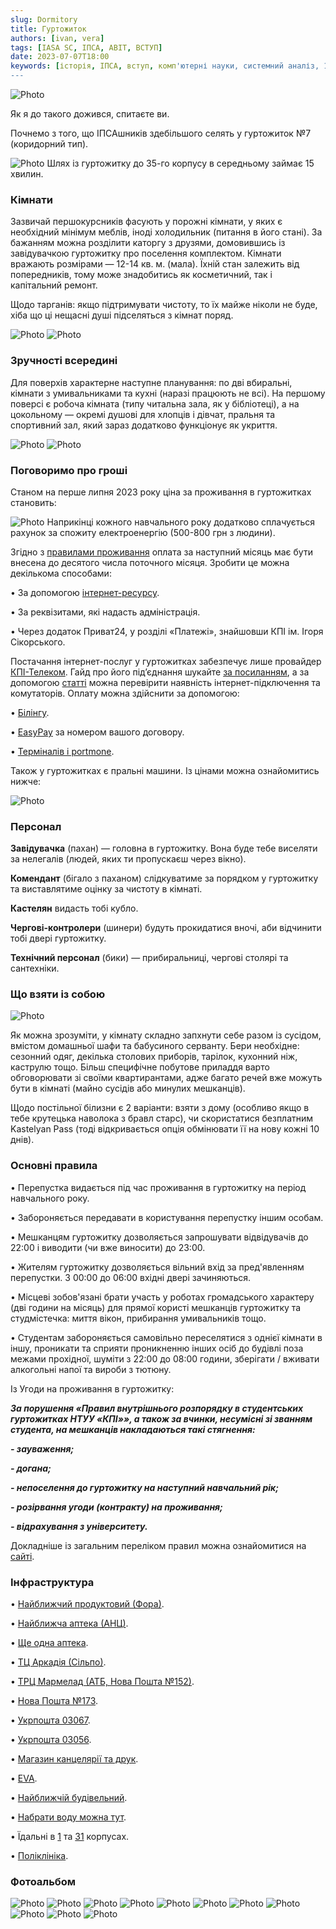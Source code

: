 ```yaml
---
slug: Dormitory
title: Гуртожиток
authors: [ivan, vera]
tags: [IASA SC, ІПСА, ABIT, ВСТУП]
date: 2023-07-07T18:00
keywords: [історія, ІПСА, вступ, комп'ютерні науки, системний аналіз, 122, 124, ММСА, СП, ШІ, кафедра, КПІ]
---
```


![Photo](first.png)

Як я до такого дожився, спитаєте ви.

Почнемо з того, що ІПСАшників здебільшого селять у гуртожиток №7 (коридорний тип). 

![Photo](carta2.jpg)
Шлях із гуртожитку до 35-го корпусу в середньому займає 15 хвилин.

### Кімнати

Зазвичай першокурсників фасують у порожні кімнати, у яких є необхідний мінімум меблів, іноді холодильник (питання в його стані). За бажанням можна розділити каторгу з друзями,  домовившись із завідувачкою гуртожитку про поселення комплектом. Кімнати вражають розмірами — 12-14 кв. м. (мала). Їхній стан залежить від попередників, тому може знадобитись як косметичний, так і капітальний ремонт.

Щодо тарганів: якщо підтримувати чистоту, то їх майже ніколи не буде, хіба що ці нещасні душі підселяться з кімнат поряд.

![Photo](aftercart.png)
![Photo](text4.png)
### Зручності всередині

Для поверхів характерне наступне планування: по дві вбиральні, кімнати з умивальниками та кухні (наразі працюють не всі). На першому поверсі є робоча кімната (типу читальна зала, як у бібліотеці), а на цокольному — окремі душові для хлопців і дівчат, пральня та спортивний зал, який зараз додатково функціонує як укриття.

![Photo](five.jpg)
![Photo](six.png)
### Поговоримо про гроші

Станом на перше липня 2023 року ціна за проживання в гуртожитках становить:

![Photo](table.png)
Наприкінці кожного навчального року додатково сплачується рахунок за спожиту електроенергію (500-800 грн з людини).

Згідно з [правилами проживання](https://studmisto.kpi.ua/pravila_vnutr%D1%96shnogo_rozporyadku/) оплата за наступний місяць має бути внесена до десятого числа поточного місяця. Зробити це можна декількома способами:

• За допомогою [інтернет-ресурсу](https://hostelpay.kpi.ua/).

• За реквізитами, які надасть адміністрація.

• Через додаток Приват24, у розділі «Платежі», знайшовши КПІ ім. Ігоря Сікорського.

Постачання інтернет-послуг у гуртожитках забезпечує лише провайдер [КПІ-Телеком](https://kpi-telekom.kpi.ua/). Гайд про його підʼєднання шукайте [за посиланням](https://telegra.ph/Vse-chto-nuzhno-znat-o-KPItelekom-08-23), а за допомогою [статті](https://t.me/kpicampus/699) можна перевірити наявність інтернет-підключення та комутаторів. Оплату можна здійснити за допомогою:

• [Білінгу](https://billing.kpi.ua/).

• [EasyPay](https://easypay.ua/ua) за номером вашого договору.

• [Терміналів і portmone](https://kpi-telekom.kpi.ua/faq/draft/#TYME).

Також у гуртожитках є пральні машини. Із цінами можна ознайомитись нижче:

![Photo](prise8.jpg)

### Персонал

**Завідувачка** (пахан) — головна в гуртожитку. Вона буде тебе виселяти за нелегалів (людей, яких ти пропускаєш через вікно).

**Комендант** (бігало з паханом) слідкуватиме за порядком у гуртожитку та виставлятиме оцінку за чистоту в кімнаті.

**Кастелян** видасть тобі кубло. 

**Чергові-контролери** (шинери) будуть прокидатися вночі, аби відчинити тобі двері гуртожитку.

**Технічний персонал** (бики) — прибиральниці, чергові столярі та сантехніки.

### Що взяти із собою

![Photo](text9.png)

Як можна зрозуміти, у кімнату складно запхнути себе разом із сусідом, вмістом домашньої шафи та бабусиного серванту. Бери необхідне: сезонний одяг, декілька столових приборів, тарілок, кухонний ніж, каструлю тощо. Більш специфічне побутове приладдя варто обговорювати зі своїми квартирантами, адже багато речей вже можуть бути в кімнаті (майно сусідів або минулих мешканців).

Щодо постільної білизни є 2 варіанти: взяти з дому (особливо якщо в тебе крутецька наволока з бравл старс), чи скористатися безплатним Kastelyan Pass (тоді відкривається опція обмінювати її на нову кожні 10 днів).

### Основні правила

• Перепустка видається під час проживання в гуртожитку на період навчального року.

• Забороняється передавати в користування перепустку іншим особам.

• Мешканцям гуртожитку дозволяється запрошувати відвідувачів до 22:00 і виводити (чи вже виносити) до 23:00.

• Жителям гуртожитку дозволяється вільний вхід за пред'явленням перепустки. З 00:00 до 06:00 вхідні двері зачиняються.

• Місцеві зобов'язані брати участь у роботах громадського характеру (дві години на місяць) для прямої користі мешканців гуртожитку та студмістечка: миття вікон, прибирання умивальників тощо.

• Студентам забороняється самовільно переселятися з однієї кімнати в іншу, проникати та сприяти проникненню інших осіб до будівлі поза межами прохідної, шуміти з 22:00 до 08:00 години, зберігати / вживати алкогольні напої та вироби з тютюну.

Із Угоди на проживання в гуртожитку:

**_За порушення «Правил внутрішнього розпорядку в студентських гуртожитках НТУУ «КПІ»», а також за вчинки, несумісні зі званням студента, на мешканців накладаються такі стягнення:_**

**_- зауваження;_**

**_- догана;_**

**_- непоселення до гуртожитку на наступний навчальний рік;_**

**_- розірвання угоди (контракту) на проживання;_**

**_- відрахування з університету._**

Докладніше із загальним переліком правил можна ознайомитися на [сайті](https://studmisto.kpi.ua/pravila_vnutr%D1%96shnogo_rozporyadku/).

### Інфраструктура

• [Найближчий продуктовий (Фора)](https://goo.gl/maps/Bm2bbmADFs9bRS6cA).

• [Найближча аптека (АНЦ)](https://goo.gl/maps/mj1LLgCaj5iwzoXb6).

• [Ще одна аптека](https://goo.gl/maps/rjXHnF4nAu4tYhRi8).

• [ТЦ Аркадія (Сільпо)](https://goo.gl/maps/5WN3jZ49smALHmZS9).

• [ТРЦ Мармелад (АТБ, Нова Пошта №152)](https://goo.gl/maps/MdRYhJQhEZMZGPCb9).

• [Нова Пошта №173](https://goo.gl/maps/NcCBCEkVfbnQfRk57).

• [Укрпошта 03067](https://goo.gl/maps/T5bNESoT9eEMJhqEA).

• [Укрпошта 03056](https://goo.gl/maps/aokJ6HnX7SgfrZvi8).

• [Магазин канцелярії та друк](https://goo.gl/maps/B7BYFi7D1X7fqewu6).

• [EVA](https://goo.gl/maps/UcCzzrHDXzfqoWam7).

• [Найближчій будівельний](https://goo.gl/maps/H7ynbUHP7MFYL5cw5).

• [Набрати воду можна тут](https://t.me/kpicampus/1414).

• Їдальні в [1](https://goo.gl/maps/UAYGMsPoZyTumXNN6) та [31](https://goo.gl/maps/e3wuBCahxAdapmmg9) корпусах.

• [Поліклініка](https://goo.gl/maps/3txUSE3wuNo8zGqN6).

### Фотоальбом

![Photo](photo1.jpeg)
![Photo](photo2.jpg)
![Photo](photo3.jpg)
![Photo](photo5.jpg)
![Photo](photo6.png)
![Photo](photo7.png)
![Photo](photo8.jpg)
![Photo](photo9.jpg)
![Photo](photo10.jpg)
![Photo](photo11.jpg)
![Photo](photo12.jpg)

